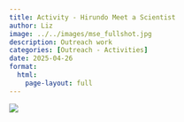```yaml
---
title: Activity - Hirundo Meet a Scientist
author: Liz
image: ../../images/mse_fullshot.jpg
description: Outreach work
categories: [Outreach - Activities]
date: 2025-04-26
format:
  html:
    page-layout: full
---
```


![](../../images/mse_fullshot.jpg)